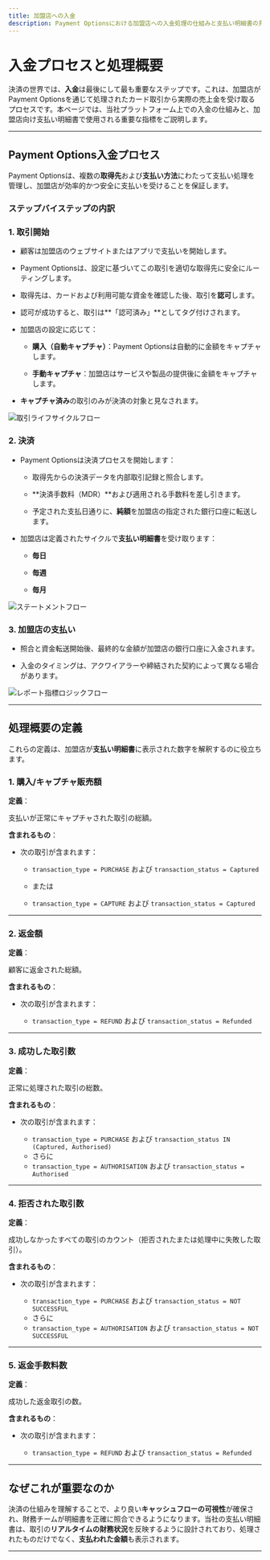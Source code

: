 ```yaml
---
title: 加盟店への入金
description: Payment Optionsにおける加盟店への入金処理の仕組みと支払い明細書の見方をご説明いたします。
---
```


# 入金プロセスと処理概要

決済の世界では、**入金**は最後にして最も重要なステップです。これは、加盟店がPayment Optionsを通じて処理されたカード取引から実際の売上金を受け取るプロセスです。本ページでは、当社プラットフォーム上での入金の仕組みと、加盟店向け支払い明細書で使用される重要な指標をご説明します。

---

## Payment Options入金プロセス

Payment Optionsは、複数の**取得先**および**支払い方法**にわたって支払い処理を管理し、加盟店が効率的かつ安全に支払いを受けることを保証します。

### ステップバイステップの内訳

### 1. **取引開始**

- 顧客は加盟店のウェブサイトまたはアプリで支払いを開始します。

- Payment Optionsは、設定に基づいてこの取引を適切な取得先に安全にルーティングします。

- 取得先は、カードおよび利用可能な資金を確認した後、取引を**認可**します。

- 認可が成功すると、取引は**「認可済み」**としてタグ付けされます。

- 加盟店の設定に応じて：

  - **購入（自動キャプチャ）**：Payment Optionsは自動的に金額をキャプチャします。

  - **手動キャプチャ**：加盟店はサービスや製品の提供後に金額をキャプチャします。

- **キャプチャ済み**の取引のみが決済の対象と見なされます。

![取引ライフサイクルフロー](/images/flows-msettlement-jp-04.svg)

### 2. **決済**

- Payment Optionsは決済プロセスを開始します：

  - 取得先からの決済データを内部取引記録と照合します。

  - **決済手数料（MDR）**および適用される手数料を差し引きます。

  - 予定された支払日通りに、**純額**を加盟店の指定された銀行口座に転送します。

- 加盟店は定義されたサイクルで**支払い明細書**を受け取ります：

  - **毎日**

  - **毎週**

  - **毎月**

![ステートメントフロー](/images/flows-msettlement-jp-05.svg)

### 3. **加盟店の支払い**

- 照合と資金転送開始後、最終的な金額が加盟店の銀行口座に入金されます。

- 入金のタイミングは、アクワイアラーや締結された契約によって異なる場合があります。

![レポート指標ロジックフロー](/images/flows-msettlement-jp-06.svg)

---

## 処理概要の定義

これらの定義は、加盟店が**支払い明細書**に表示された数字を解釈するのに役立ちます。

### 1. **購入/キャプチャ販売額**

**定義**：

支払いが正常にキャプチャされた取引の総額。

**含まれるもの**：

- 次の取引が含まれます：

  - `transaction_type = PURCHASE` および `transaction_status = Captured`

  - または

  - `transaction_type = CAPTURE` および `transaction_status = Captured`

---

### 2. **返金額**

**定義**：

顧客に返金された総額。

**含まれるもの**：

- 次の取引が含まれます：

  - `transaction_type = REFUND` および `transaction_status = Refunded`

---

### 3. **成功した取引数**

**定義**：

正常に処理された取引の総数。

**含まれるもの**：

- 次の取引が含まれます：

  - `transaction_type = PURCHASE` および `transaction_status IN (Captured, Authorised)`
  - さらに
  - `transaction_type = AUTHORISATION` および `transaction_status = Authorised`

---

### 4. **拒否された取引数**

**定義**：

成功しなかったすべての取引のカウント（拒否されたまたは処理中に失敗した取引）。

**含まれるもの**：

- 次の取引が含まれます：

  - `transaction_type = PURCHASE` および `transaction_status = NOT SUCCESSFUL`
  - さらに
  - `transaction_type = AUTHORISATION` および `transaction_status = NOT SUCCESSFUL`

---

### 5. **返金手数料数**

**定義**：

成功した返金取引の数。

**含まれるもの**：

- 次の取引が含まれます：

  - `transaction_type = REFUND` および `transaction_status = Refunded`

---

## なぜこれが重要なのか

決済の仕組みを理解することで、より良い**キャッシュフローの可視性**が確保され、財務チームが明細書を正確に照合できるようになります。当社の支払い明細書は、取引の**リアルタイムの財務状況**を反映するように設計されており、処理されたものだけでなく、**支払われた金額**も表示されます。

---
